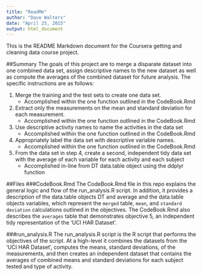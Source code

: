 ```yaml
---
title: "ReadMe"
author: "Dave Walters"
date: "April 25, 2015"
output: html_document
---
```


This is the README Markdown document for the Coursera getting and cleaning data course project.

##Summary
The goals of this project are to merge a disparate dataset into one combined data set, assign descriptive names to the new dataset as well as compute the averages of the combined dataset for future analysis.  The specific instructions are as follows:

1. Merge the training and the test sets to create one data set.
    + Accomplished within the one function outlined in the CodeBook.Rmd
2. Extract only the measurements on the mean and standard deviation for each measurement.
    + Accomplished within the one function outlined in the CodeBook.Rmd
3. Use descriptive activity names to name the activities in the data set
    + Accomplished within the one function outlined in the CodeBook.Rmd
4. Appropriately label the data set with descriptive variable names.
    + Accomplished within the one function outlined in the CodeBook.Rmd
5. From the data set in step 4, create a second, independent tidy data set with the average of each variable for each activity and each subject
    + Accomplished in-line from DT data.table object using the ddplyr function

##Files
###CodeBook.Rmd
The CodeBook.Rmd file in this repo explains the general logic and flow of the run_analysis.R script. In addition, it provides a description of the data.table objects DT and average and the data.table objects variables, which represent the ```merged``` table, ```mean```, and ```standard deviation``` calculations outlined in the objectives.  The CodeBook.Rmd also describes the ```averages``` table that demonstrates objective 5, an independent tidy representation of the 'UCI HAR Dataset'.

###run_analysis.R
The run_analysis.R script is the R script that performs the objectives of the script.  At a high-level it combines the datasets from the 'UCI HAR Dataset', computes the means, standard deviations, of the measurements, and then creates an independent dataset that contains the averages of combined means and standard deviations for each subject tested and type of activity.


